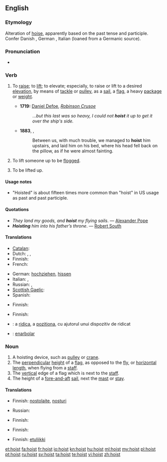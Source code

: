 {{wikipedia|dab=hoist}}
==English==

===Etymology===
Alteration of [[hoise]], apparently based on the past tense and participle. Confer Danish {{term|hisse}}, German {{term|hissen}}, Italian {{term|issare}} (loaned from a Germanic source).

===Pronunciation===
* {{IPA|/hɔɪst/}}
*: {{rhymes|ɔɪst}}

===Verb===
{{en-verb|hoists|hoisting|'''[[hoisted]]''' ''or'' '''[[hoist]]'''}}

# {{transitive}} To [[raise]]; to [[lift]]; to elevate; especially, to raise or lift to a desired [[elevation]], by means of [[tackle]] or [[pulley]], as a [[sail]], a [[flag]], a heavy [[package]] or [[weight]].
#* '''1719:''' [[w:Daniel Defoe|Daniel Defoe]], ''[[w:Robinson Crusoe|Robinson Crusoe]]''
#*: ...''but this last was so heavy, I could not '''hoist''' it up to get it over the ship's side.''
#*'''1883''', {{w|Robert Louis Stevenson}}, ''{{w|Treasure Island}}''
#*: Between us, with much trouble, we managed to '''hoist''' him upstairs, and laid him on his bed, where his head fell back on the pillow, as if he were almost fainting. 
# {{transitive|historical}} To lift someone up to be [[flog|flogged]].
# {{intransitive}} To be lifted up.

====Usage notes====
* "Hoisted" is about fifteen times more common than "hoist" in US usage as past and past participle.

====Quotations====
* ''They land my goods, and '''hoist''' my flying sails''. &mdash; [[w:Alexander Pope|Alexander Pope]]
* '''''Hoisting''' him into his father’s throne''. &mdash; [[w:Robert South|Robert South]]

====Translations====
{{trans-top|transitive: to raise; to lift; to elevate}}
* [[Catalan]]: {{t|ca|hissar}}
* Dutch: {{t+|nl|optillen}},  {{t+|nl|hijsen}},  {{t|nl|ophijsen}}
* Finnish: {{t+|fi|nostaa}}
* French: {{t+|fr|hisser}}
{{trans-mid}}
* German: [[hochziehen]], [[hissen]] {{qualifier|sail, flag}}
* Italian: {{t|it|elevare}}, {{t|it|alzare}}
* Russian: {{t+|ru|поднимать}}, {{t+|ru|водружать}}
* [[Scottish Gaelic]]: {{t-|gd|tog|xs=Scottish Gaelic}}
* Spanish: {{t-|es|izar}}
{{trans-bottom}}

{{trans-top|transitive: to lift someone up to be flogged}}
* Finnish: {{t+|fi|nostaa}}
{{trans-mid}}
{{trans-bottom}}

{{trans-top|intransitive: to be lifted up}}
* Finnish: {{t+|fi|nousta}}
{{trans-mid}}
{{trans-bottom}}

{{checktrans-top}}
* {{ttbc|ro}}: a [[ridica]], a [[pozitiona]], cu ajutorul unui dispozitiv de ridicat
* {{ttbc|es}}: [[enarbolar]]
{{trans-bottom}}

===Noun===
{{en-noun}}

# A hoisting device, such as [[pulley]] or [[crane]].
# The [[perpendicular]] [[height]] of a [[flag]], as opposed to the [[fly]], or [[horizontal]] [[length]], when flying from a [[staff]].
# The [[vertical]] edge of a flag which is next to the [[staff]].
# The height of a [[fore-and-aft]] [[sail]], next the [[mast]] or [[stay]].

====Translations====
{{trans-top|hoisting device}}
* Finnish: [[nostolaite]], [[nosturi]]
{{trans-mid}}
* Russian: {{t|ru|подъёмник}}
{{trans-bottom}}

{{trans-top|perpendicular height of a flag}}
* Finnish: {{t+|fi|korkeus}}
{{trans-mid}}
{{trans-bottom}}

{{trans-top|vertical edge of a flag which is next to the staff}}
* Finnish: {{t-|fi|tangonreuna}}
{{trans-mid}}
{{trans-bottom}}

{{trans-top|height of a fore-and-aft sail, next the mast or stay}}
* Finnish: [[etuliikki]]
{{trans-mid}}
{{trans-bottom}}

[[et:hoist]]
[[fa:hoist]]
[[fr:hoist]]
[[io:hoist]]
[[kn:hoist]]
[[hu:hoist]]
[[ml:hoist]]
[[my:hoist]]
[[pl:hoist]]
[[pt:hoist]]
[[ru:hoist]]
[[sv:hoist]]
[[ta:hoist]]
[[te:hoist]]
[[vi:hoist]]
[[zh:hoist]]